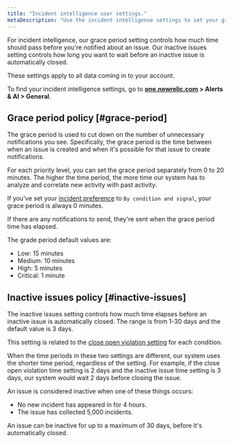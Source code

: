 ```yaml
---
title: "Incident intelligence user settings."
metaDescription: "Use the incident intelligence settings to set your grace period and inactive issue time policies."
---
```


For incident intelligence, our grace period setting controls how much time should pass before you're notified about an issue. Our inactive issues setting controls how long you want to wait before an inactive issue is automatically closed.

These settings apply to all data coming in to your account.

To find your incident intelligence settings, go to **[one.newrelic.com](https://one.newrelic.com) > Alerts & AI > General**.

## Grace period policy [#grace-period]

The grace period is used to cut down on the number of unnecessary notifications you see. Specifically, the grace period is the time between when an issue is created and when it's possible for that issue to create notifications. 

 For each priority level, you can set the grace period separately from 0 to 20 minutes. The higher the time period, the more time our system has to analyze and correlate new activity with past activity.

If you've set your [incident preference](/docs/alerts-applied-intelligence/new-relic-alerts/alert-policies/specify-when-alerts-create-incidents/#preference-options) to `By condition and signal`, your grace period is always 0 minutes.

If there are any notifications to send, they're sent when the grace period time has elapsed.

The grade period default values are:

* Low: 15 minutes
* Medium: 10 minutes
* High: 5 minutes
* Critical: 1 minute

## Inactive issues policy [#inactive-issues]

The inactive issues setting controls how much time elapses before an inactive issue is automatically closed. The range is from 1-30 days and the default value is 3 days.

This setting is related to the [close open violation setting](/docs/alerts-applied-intelligence/new-relic-alerts/alert-violations/how-alert-condition-violations-are-closed/#time-limit) for each condition.

When the time periods in these two settings are different, our system uses the shorter time period, regardless of the setting. For example, if the close open violation time setting is 2 days and the inactive issue time setting is 3 days, our system would wait 2 days before closing the issue.

An issue is considered inactive when one of these things occurs:

* No new incident has appeared in for 4 hours.
* The issue has collected 5,000 incidents.

An issue can be inactive for up to a maximum of 30 days, before it's automatically closed.